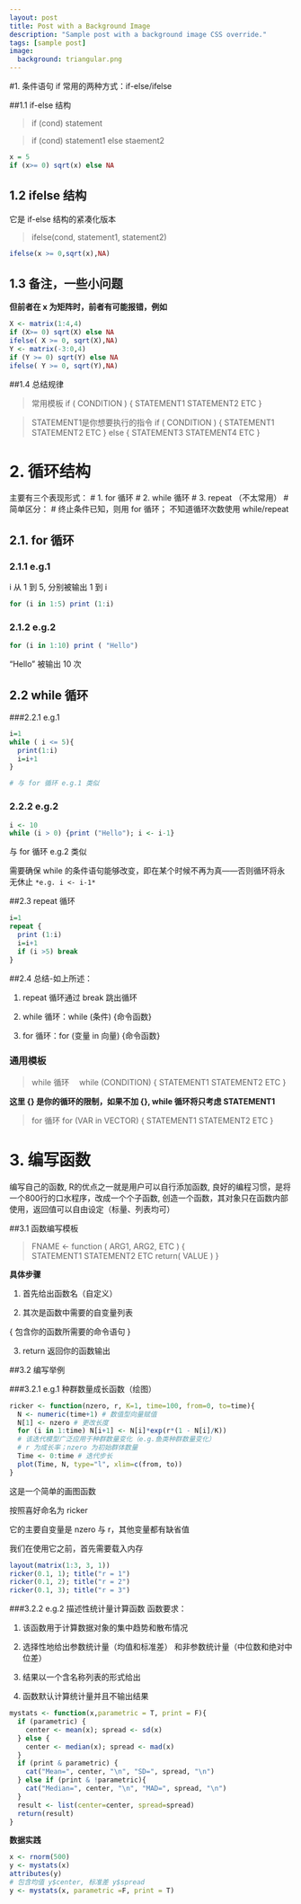 ```yaml
---
layout: post
title: Post with a Background Image
description: "Sample post with a background image CSS override."
tags: [sample post]
image:
  background: triangular.png
---
```

#1. 条件语句
if 常用的两种方式：if-else/ifelse

##1.1 if-else 结构

> if (cond) statement

> if (cond) statement1 else staement2

```r
x = 5
if (x>= 0) sqrt(x) else NA
```

## 1.2 ifelse 结构

 它是 if-else 结构的紧凑化版本
 
> ifelse(cond, statement1, statement2)

```r

ifelse(x >= 0,sqrt(x),NA)
```

## 1.3 备注，一些小问题

**但前者在 x 为矩阵时，前者有可能报错，例如**

```r

X <- matrix(1:4,4)
if (X>= 0) sqrt(X) else NA
ifelse( X >= 0, sqrt(X),NA)
Y <- matrix(-3:0,4)
if (Y >= 0) sqrt(Y) else NA
ifelse( Y >= 0, sqrt(Y),NA)

```


##1.4 总结规律

> 常用模板
 if ( CONDITION ) 
 { 
   STATEMENT1 
   STATEMENT2 
   ETC 
 } 

> STATEMENT1是你想要执行的指令
 if ( CONDITION ) 
 { 
   STATEMENT1 
   STATEMENT2 
   ETC }
 else { 
   STATEMENT3 
   STATEMENT4
   ETC 
 }

# 2. 循环结构 
主要有三个表现形式：
# 1. for 循环
# 2. while 循环
# 3. repeat （不太常用）
# 简单区分：
# 终止条件已知，则用 for 循环； 不知道循环次数使用 while/repeat 

## 2.1. for 循环
### 2.1.1 e.g.1

i 从 1 到 5, 分别被输出 1 到 i 

```r
for (i in 1:5) print (1:i)
```

### 2.1.2 e.g.2

```r
for (i in 1:10) print ( "Hello")
```
 "Hello" 被输出 10 次

## 2.2 while 循环
###2.2.1 e.g.1

```r

i=1
while ( i <= 5){
  print(1:i)
  i=i+1
}

# 与 for 循环 e.g.1 类似
```

### 2.2.2 e.g.2

```r
i <- 10
while (i > 0) {print ("Hello"); i <- i-1}
```

 与 for 循环 e.g.2 类似
 
 需要确保 while 的条件语句能够改变，即在某个时候不再为真——否则循环将永无休止
`*e.g. i <- i-1*`

##2.3 repeat 循环

```r
i=1
repeat {
  print (1:i)
  i=i+1
  if (i >5) break
}

```

##2.4 总结-如上所述：

1. repeat 循环通过 break 跳出循环

2. while 循环：while (条件) {命令函数}

3. for 循环：for (变量 in 向量) {命令函数}


### 通用模板

> while 循环
　while (CONDITION)
 { STATEMENT1
   STATEMENT2
   ETC
 }

 **这里 {} 是你的循环的限制，如果不加 {}, while 循环将只考虑 STATEMENT1**

> for 循环
 for (VAR in VECTOR)
 { STATEMENT1
   STATEMENT2
   ETC
 }


# 3. 编写函数

 编写自己的函数,
 R的优点之一就是用户可以自行添加函数,
 良好的编程习惯，是将一个800行的口水程序，改成一个个子函数,
 创造一个函数，其对象只在函数内部使用，返回值可以自由设定（标量、列表均可）

##3.1 函数编写模板

> FNAME <- function ( ARG1, ARG2, ETC )
 {  
   STATEMENT1 
   STATEMENT2 
   ETC 
   return( VALUE ) 
 }

**具体步骤**
 
 1. 首先给出函数名（自定义）

 2. 其次是函数中需要的自变量列表

{ 包含你的函数所需要的命令语句 }

 3. return 返回你的函数输出



##3.2 编写举例

###3.2.1 e.g.1 种群数量成长函数（绘图）



```r
ricker <- function(nzero, r, K=1, time=100, from=0, to=time){
  N <- numeric(time+1) # 数值型向量赋值
  N[1] <- nzero # 更改长度
  for (i in 1:time) N[i+1] <- N[i]*exp(r*(1 - N[i]/K))
  # 该迭代模型广泛应用于种群数量变化（e.g.鱼类种群数量变化）
  # r 为成长率；nzero 为初始群体数量
  Time <- 0:time # 迭代步长
  plot(Time, N, type="l", xlim=c(from, to))
}

```

 这是一个简单的画图函数 

 按照喜好命名为 ricker

 它的主要自变量是 nzero 与 r，其他变量都有缺省值

 我们在使用它之前，首先需要载入内存

```r

layout(matrix(1:3, 3, 1))
ricker(0.1, 1); title("r = 1")
ricker(0.1, 2); title("r = 2")
ricker(0.1, 3); title("r = 3")

```

###3.2.2 e.g.2 描述性统计量计算函数
 函数要求：
 
 1. 该函数用于计算数据对象的集中趋势和散布情况

 2. 选择性地给出参数统计量（均值和标准差）
      和非参数统计量（中位数和绝对中位差）

 3. 结果以一个含名称列表的形式给出

 4. 函数默认计算统计量并且不输出结果

```r
mystats <- function(x,parametric = T, print = F){
  if (parametric) {
    center <- mean(x); spread <- sd(x)
  } else {
    center <- median(x); spread <- mad(x)
  }
  if (print & parametric) {
    cat("Mean=", center, "\n", "SD=", spread, "\n")
  } else if (print & !parametric){
    cat("Median=", center, "\n", "MAD=", spread, "\n")   
  }
  result <- list(center=center, spread=spread)
  return(result)
}
```

**数据实践**

```r
x <- rnorm(500)
y <- mystats(x)
attributes(y)
# 包含均值 y$center, 标准差 y$spread
y <- mystats(x, parametric =F, print = T)
```
